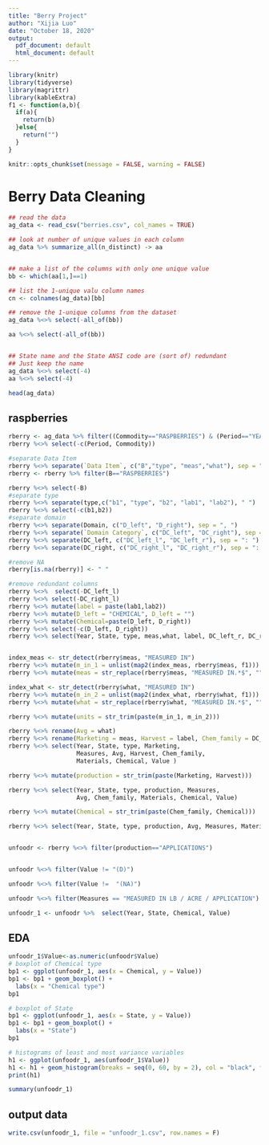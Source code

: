 ---
title: "Berry Project"
author: "Xijia Luo"
date: "October 18, 2020"
output:
  pdf_document: default
  html_document: default
---

```{r setup, include=FALSE, warning=FALSE, message=FALSE}
library(knitr)
library(tidyverse)
library(magrittr)
library(kableExtra)
f1 <- function(a,b){
  if(a){
    return(b)
  }else{
    return("")
  }
}

knitr::opts_chunk$set(message = FALSE, warning = FALSE)
```

# Berry Data Cleaning 

```{r}
## read the data
ag_data <- read_csv("berries.csv", col_names = TRUE)

## look at number of unique values in each column
ag_data %>% summarize_all(n_distinct) -> aa


## make a list of the columns with only one unique value
bb <- which(aa[1,]==1)

## list the 1-unique valu column names 
cn <- colnames(ag_data)[bb]

## remove the 1-unique columns from the dataset
ag_data %<>% select(-all_of(bb))

aa %<>% select(-all_of(bb)) 


## State name and the State ANSI code are (sort of) redundant
## Just keep the name
ag_data %<>% select(-4)
aa %<>% select(-4) 

head(ag_data)
```


## raspberries 
```{r}
rberry <- ag_data %>% filter((Commodity=="RASPBERRIES") & (Period=="YEAR"))
rberry %<>% select(-c(Period, Commodity))   

#separate Data Item
rberry %<>% separate(`Data Item`, c("B","type", "meas","what"), sep = ",") 
rberry <- rberry %>% filter(B=="RASPBERRIES")

rberry %<>% select(-B)
#separate type
rberry %<>% separate(type,c("b1", "type", "b2", "lab1", "lab2"), " ")
rberry %<>% select(-c(b1,b2)) 
#separate domain
rberry %<>% separate(Domain, c("D_left", "D_right"), sep = ", ")
rberry %<>% separate(`Domain Category`, c("DC_left", "DC_right"), sep = ", ")
rberry %<>% separate(DC_left, c("DC_left_l", "DC_left_r"), sep = ": ")
rberry %<>% separate(DC_right, c("DC_right_l", "DC_right_r"), sep = ": ") 

#remove NA
rberry[is.na(rberry)] <- " "

#remove redundant columns
rberry %<>%  select(-DC_left_l)
rberry %<>% select(-DC_right_l)
rberry %<>% mutate(label = paste(lab1,lab2)) 
rberry %<>% mutate(D_left = "CHEMICAL", D_left = "") 
rberry %<>% mutate(Chemical=paste(D_left, D_right)) 
rberry %<>% select(-c(D_left, D_right)) 
rberry %<>% select(Year, State, type, meas,what, label, DC_left_r, DC_right_r, Chemical, Value )


index_meas <- str_detect(rberry$meas, "MEASURED IN")
rberry %<>% mutate(m_in_1 = unlist(map2(index_meas, rberry$meas, f1))) 
rberry %<>% mutate(meas = str_replace(rberry$meas, "MEASURED IN.*$", ""))

index_what <- str_detect(rberry$what, "MEASURED IN")
rberry %<>% mutate(m_in_2 = unlist(map2(index_what, rberry$what, f1))) 
rberry %<>% mutate(what = str_replace(rberry$what, "MEASURED IN.*$", ""))

rberry %<>% mutate(units = str_trim(paste(m_in_1, m_in_2)))

rberry %<>% rename(Avg = what)
rberry %<>% rename(Marketing = meas, Harvest = label, Chem_family = DC_left_r, Materials = DC_right_r, Measures = units)
rberry %<>% select(Year, State, type, Marketing, 
                   Measures, Avg, Harvest, Chem_family,
                   Materials, Chemical, Value )

rberry %<>% mutate(production = str_trim(paste(Marketing, Harvest)))

rberry %<>% select(Year, State, type, production, Measures,
                   Avg, Chem_family, Materials, Chemical, Value)

rberry %<>% mutate(Chemical = str_trim(paste(Chem_family, Chemical)))

rberry %<>% select(Year, State, type, production, Avg, Measures, Materials, Chemical, Value)


unfoodr <- rberry %<>% filter(production=="APPLICATIONS") 


unfoodr %<>% filter(Value != "(D)")

unfoodr %<>% filter(Value !=  "(NA)")

unfoodr %<>% filter(Measures == "MEASURED IN LB / ACRE / APPLICATION")

unfoodr_1 <- unfoodr %>%  select(Year, State, Chemical, Value)

```

## EDA
```{r}
unfoodr_1$Value<-as.numeric(unfoodr$Value)
# boxplot of Chemical type
bp1 <- ggplot(unfoodr_1, aes(x = Chemical, y = Value))
bp1 <- bp1 + geom_boxplot() +
  labs(x = "Chemical type")
bp1
```
```{r}
# boxplot of State
bp1 <- ggplot(unfoodr_1, aes(x = State, y = Value))
bp1 <- bp1 + geom_boxplot() +
  labs(x = "State")
bp1
```

```{r}
# histograms of least and most variance variables
h1 <- ggplot(unfoodr_1, aes(unfoodr_1$Value))
h1 <- h1 + geom_histogram(breaks = seq(0, 60, by = 2), col = "black", fill = "light blue")
print(h1)

summary(unfoodr_1)
```

## output data
```{r}
write.csv(unfoodr_1, file = "unfoodr_1.csv", row.names = F)
```
